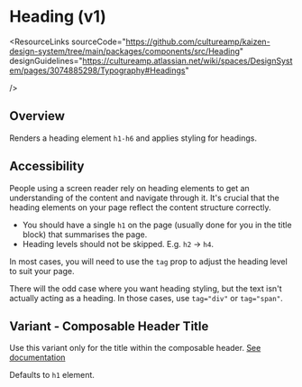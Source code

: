 
<Meta of={HeadingStories} />

# Heading (v1)

<ResourceLinks
  sourceCode="https://github.com/cultureamp/kaizen-design-system/tree/main/packages/components/src/Heading"
  designGuidelines="https://cultureamp.atlassian.net/wiki/spaces/DesignSystem/pages/3074885298/Typography#Headings"

/>

<KAIOInstallation exportNames="Heading" family="content" version="1" />

## Overview
Renders a heading element `h1-h6` and applies styling for headings.

<Canvas of={HeadingStories.Playground} />
<Controls of={HeadingStories.Playground} />

## Accessibility

People using a screen reader rely on heading elements to get an understanding of the content and navigate through it. It's crucial that the heading elements on your page reflect the content structure correctly.

- You should have a single `h1` on the page (usually done for you in the title block) that summarises the page.
- Heading levels should not be skipped. E.g. `h2` -> `h4`.

In most cases, you will need to use the `tag` prop to adjust the heading level to suit your page.

There will the odd case where you want heading styling, but the text isn't actually acting as a heading. In those cases, use `tag="div"` or `tag="span"`.

## Variant - Composable Header Title

Use this variant only for the title within the composable header. [See documentation](https://cultureamp.atlassian.net/wiki/spaces/DesignSystem/pages/3456565336/Composable+Header+-+IN+DRAFT)

Defaults to `h1` element.

<Canvas of={HeadingStories.ComposableHeaderTitle} />

